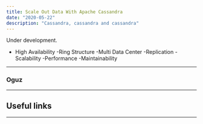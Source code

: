 ```yaml
---
title: Scale Out Data With Apache Cassandra
date: "2020-05-22"
description: "Cassandra, cassandra and cassandra"
---
```


Under development.
- High Availability
-Ring Structure
-Multi Data Center
-Replication
-Scalability
-Performance
-Maintainability


---

### Oguz

---
## Useful links

---

